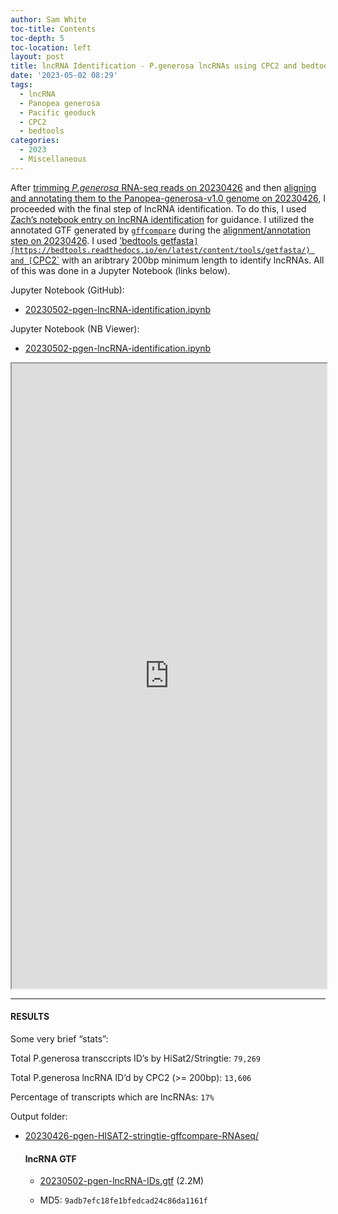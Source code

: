 ```yaml
---
author: Sam White
toc-title: Contents
toc-depth: 5
toc-location: left
layout: post
title: lncRNA Identification - P.generosa lncRNAs using CPC2 and bedtools
date: '2023-05-02 08:29'
tags: 
  - lncRNA
  - Panopea generosa
  - Pacific geoduck
  - CPC2
  - bedtools
categories: 
  - 2023
  - Miscellaneous
---
```

After [trimming _P.generosa_ RNA-seq reads on 20230426](https://robertslab.github.io/sams-notebook/posts/2023/2023-04-26-FastQ-Trimming-and-QC-P.generosa-RNA-seq-Data-from-20220323-on-Mox.html) and then [aligning and annotating them to the Panopea-generosa-v1.0 genome on 20230426](https://robertslab.github.io/sams-notebook/2023/04/26/Transcript-Alignments-P.generosa-RNA-seq-Alignments-for-lncRNA-Identification-Using-Hisat2-StingTie-and-gffcompare-on-Mox.html), I proceeded with the final step of lncRNA identification. To do this, I used [Zach's notebook entry on lncRNA identification](https://zbengt.github.io/2023-04-20-LncRNA-Discovery/) for guidance. I utilized the annotated GTF generated by [`gffcompare`](https://ccb.jhu.edu/software/stringtie/gffcompare.shtml) during the [alignment/annotation step on 20230426](https://robertslab.github.io/sams-notebook/2023/04/26/Transcript-Alignments-P.generosa-RNA-seq-Alignments-for-lncRNA-Identification-Using-Hisat2-StingTie-and-gffcompare-on-Mox/). I used ['bedtools getfasta`](https://bedtools.readthedocs.io/en/latest/content/tools/getfasta/) and [`CPC2`](https://github.com/gao-lab/CPC2_standalone) with an aribtrary 200bp minimum length to identify lncRNAs. All of this was done in a Jupyter Notebook (links below).

Jupyter Notebook (GitHub):

- [20230502-pgen-lncRNA-identification.ipynb](https://github.com/RobertsLab/code/blob/master/notebooks/sam/20230502-pgen-lncRNA-identification.ipynb)

Jupyter Notebook (NB Viewer):

- [20230502-pgen-lncRNA-identification.ipynb](https://nbviewer.org/github/RobertsLab/code/blob/master/notebooks/sam/20230502-pgen-lncRNA-identification.ipynb)


<iframe src="https://nbviewer.org/github/RobertsLab/code/blob/master/notebooks/sam/20230502-pgen-lncRNA-identification.ipynb" width="100%" height="1000" scrolling="yes"></iframe>

---

#### RESULTS

Some very brief "stats":

Total P.generosa transccripts ID's by HiSat2/Stringtie: `79,269`

Total P.generosa lncRNA ID'd by CPC2 (>= 200bp): `13,606`

Percentage of transcripts which are lncRNAs: `17%`

Output folder:

- [20230426-pgen-HISAT2-stringtie-gffcompare-RNAseq/](https://gannet.fish.washington.edu/Atumefaciens/20230426-pgen-HISAT2-stringtie-gffcompare-RNAseq/)

  #### lncRNA GTF
  
    - [20230502-pgen-lncRNA-IDs.gtf](https://gannet.fish.washington.edu/Atumefaciens/20230426-pgen-HISAT2-stringtie-gffcompare-RNAseq/20230502-pgen-lncRNA-IDs.gtf) (2.2M)

    - MD5: `9adb7efc18fe1bfedcad24c86da1161f`